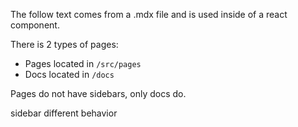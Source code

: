 The follow text comes from a .mdx file and is used inside of a react component.

There is 2 types of pages:
- Pages located in `/src/pages`
- Docs located in `/docs`

Pages do not have sidebars, only docs do.


sidebar different behavior
